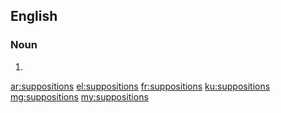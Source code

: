 ==English==

===Noun===
{{head|en|plural}}

# {{plural of|supposition|lang=en|nocat=1}}

[[ar:suppositions]]
[[el:suppositions]]
[[fr:suppositions]]
[[ku:suppositions]]
[[mg:suppositions]]
[[my:suppositions]]